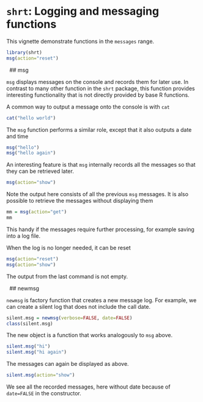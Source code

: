 # `shrt`: Logging and messaging functions

This vignette demonstrate functions in the `messages` range. 

```r
library(shrt)
msg(action="reset")
```


&nbsp;
## msg

`msg` displays messages on the console and records them for later use. In contrast to many other function in the `shrt` package, this function provides interesting functionality that is not directly provided by base R functions. 

A common way to output a message onto the console is with `cat`

```r
cat("hello world")
```

The `msg` function performs a similar role, except that it also outputs a date and time

```r
msg("hello")
msg("hello again")
```

An interesting feature is that `msg` internally records all the messages so that they can be retrieved later. 

```r
msg(action="show")
```

Note the output here consists of all the previous `msg` messages. It is also possible to retrieve the messages without displaying them

```r
mm = msg(action="get")
mm
```

This handy if the messages require further processing, for example saving into a log file. 

When the log is no longer needed, it can be reset 

```r
msg(action="reset")
msg(action="show")
```

The output from the last command is not empty. 


&nbsp;
## newmsg

`newmsg` is factory function that creates a new message log. For example, we can create a silent log that does not include the call date. 

```r
silent.msg = newmsg(verbose=FALSE, date=FALSE)
class(silent.msg)
```

The new object is a function that works analogously to `msg` above. 

```r
silent.msg("hi")
silent.msg("hi again")
```

The messages can again be displayed as above. 

```r
silent.msg(action="show")
```

We see all the recorded messages, here without date because of `date=FALSE` in the constructor. 




